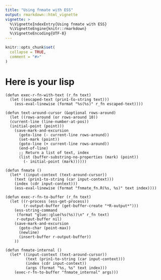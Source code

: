 ```yaml
---
title: "Using fnmate with ESS"
output: rmarkdown::html_vignette
vignette: >
  %\VignetteIndexEntry{Using fnmate with ESS}
  %\VignetteEngine{knitr::rmarkdown}
  %\VignetteEncoding{UTF-8}
---
```


```r
knitr::opts_chunk$set(
  collapse = TRUE,
  comment = "#>"
)
```

# Here is your lisp

```
(defun exec-r-fn-with-text (r_fn text)
  (let ((escaped-text (prin1-to-string text)))
    (ess-eval-linewise (format "%s(%s)" r_fn escaped-text))))

(defun text-around-cursor (&optional rows-around)
  (let ((rows-around (or rows-around 10))
  (current-line (line-number-at-pos))
  (initial-point (point)))
    (save-mark-and-excursion
      (goto-line (- current-line rows-around))
      (set-mark (point))
      (goto-line (+ current-line rows-around))
      (end-of-line)
      ;; Return a list of text, index
      (list (buffer-substring-no-properties (mark) (point))
        (- initial-point (mark))))))

(defun fnmate ()
  (let* ((input-context (text-around-cursor))
    (text (prin1-to-string (car input-context)))
    (index (cdr input-context)))
    (ess-eval-linewise (format "fnmate_fn.R(%s, %s)" text index))))

(defun exec-r-fn-to-buffer (r_fn text)
  (let ((r-process (ess-get-process))
        (r-output-buffer (get-buffer-create "*R-output*")))
    (ess-string-command
     (format "glue::glue(%s(%s))\n" r_fn text)
     r-output-buffer nil)
    (save-mark-and-excursion
      (goto-char (point-max))
      (newline)
      (insert-buffer r-output-buffer))
    ))

(defun fnmate-internal ()
  (let* ((input-context (text-around-cursor))
         (text (prin1-to-string (car input-context)))
         (index (cdr input-context))
         (args (format "%s, %s" text index)))
    (exec-r-fn-to-buffer "fnmate_internal" args)))
```


